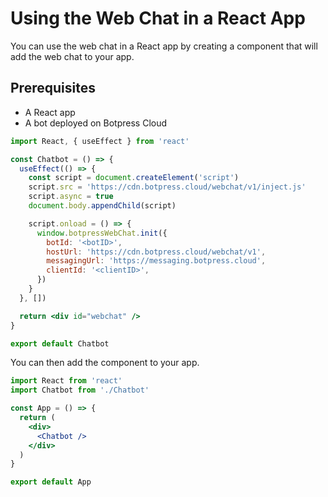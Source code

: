 # Using the Web Chat in a React App

You can use the web chat in a React app by creating a component that will add the web chat to your app.

## Prerequisites

- A React app
- A bot deployed on Botpress Cloud

```jsx
import React, { useEffect } from 'react'

const Chatbot = () => {
  useEffect(() => {
    const script = document.createElement('script')
    script.src = 'https://cdn.botpress.cloud/webchat/v1/inject.js'
    script.async = true
    document.body.appendChild(script)

    script.onload = () => {
      window.botpressWebChat.init({
        botId: '<botID>',
        hostUrl: 'https://cdn.botpress.cloud/webchat/v1',
        messagingUrl: 'https://messaging.botpress.cloud',
        clientId: '<clientID>',
      })
    }
  }, [])

  return <div id="webchat" />
}

export default Chatbot
```

You can then add the component to your app.

```jsx
import React from 'react'
import Chatbot from './Chatbot'

const App = () => {
  return (
    <div>
      <Chatbot />
    </div>
  )
}

export default App
```
